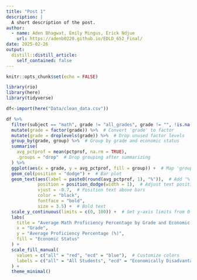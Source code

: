 ```yaml
---
title: "Post 1"
description: |
  A short description of the post.
author:
  - name: Aden Bhagwat, Emily Mingus, Erick Ndjue
    url: https://adenb0220.github.io/EDLD_652_Final/
date: 2025-02-26
output:
  distill::distill_article:
    self_contained: false
---
```



```r
knitr::opts_chunk$set(echo = FALSE)
```

```r
library(rio)
library(here)
library(tidyverse)

df<-import(here("Data/clean_data.csv"))

df %>%
  filter(subject == "math", grade != "all_grades", grade != "", !is.na(pctprof), !is.na(grade)) %>%  # Remove empty and 'all_grades' levels
  mutate(grade = factor(grade)) %>%  # Convert 'grade' to factor
  mutate(grade = droplevels(grade)) %>%  # Drop unused factor levels
  group_by(grade, group) %>%  # Group by grade and economic status
  summarise(
    avg_pctprof = mean(pctprof, na.rm = TRUE),
    .groups = "drop"  # Drop grouping after summarizing
  ) %>%
  ggplot(aes(x = grade, y = avg_pctprof, fill = group)) +  # Map 'group' to fill color
  geom_col(position = "dodge") +  # Bar plot
  geom_text(aes(label = paste0(round(avg_pctprof, 1), "%")),  # Add '%' to the label
            position = position_dodge(width = 1),  # Adjust text position to match bars
            vjust = -0.7,  # Position text above bars
            color = "black", 
            fontface = "bold",
            size = 3.5) +  # Bold text
  scale_y_continuous(limits = c(0, 100)) +  # Set y-axis limits from 0 to 100
  labs(
    title = "Average Math Proficiency Percentage by Grade and Economic Status",
    x = "Grade",
    y = "Average Proficiency Percentage (%)", 
    fill = "Economic Status"
  ) +
  scale_fill_manual(
    values = c("all" = "red", "ecd" = "blue"),  # Customize colors
    labels = c("all" = "All Students", "ecd" = "Economically Disadvantaged Students")  # Custom legend labels
  ) +
  theme_minimal()



```


